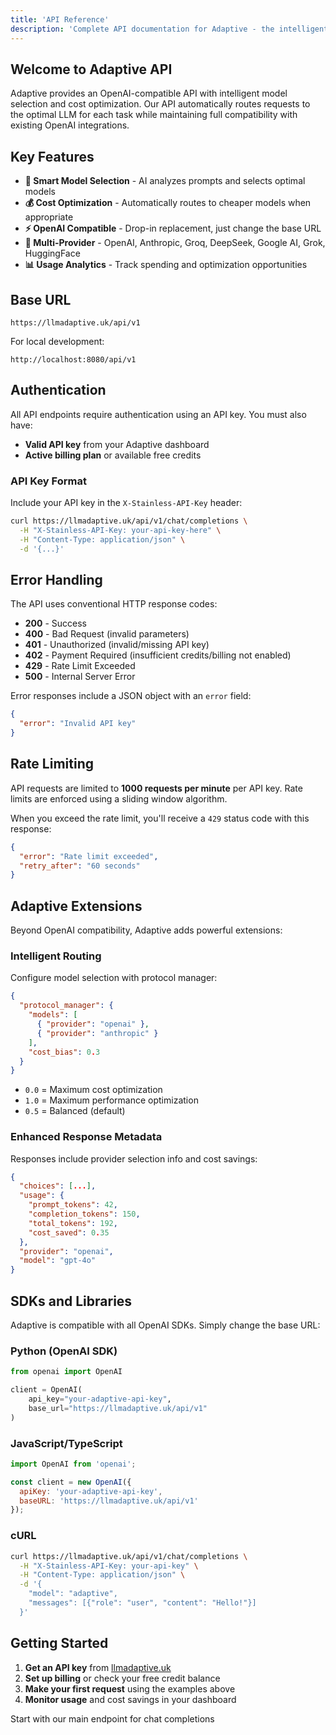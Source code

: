 ```yaml
---
title: 'API Reference'
description: 'Complete API documentation for Adaptive - the intelligent LLM infrastructure'
---
```


## Welcome to Adaptive API

Adaptive provides an OpenAI-compatible API with intelligent model selection and cost optimization. Our API automatically routes requests to the optimal LLM for each task while maintaining full compatibility with existing OpenAI integrations.

## Key Features

- **🧠 Smart Model Selection** - AI analyzes prompts and selects optimal models
- **💰 Cost Optimization** - Automatically routes to cheaper models when appropriate  
- **⚡ OpenAI Compatible** - Drop-in replacement, just change the base URL
- **🔄 Multi-Provider** - OpenAI, Anthropic, Groq, DeepSeek, Google AI, Grok, HuggingFace
- **📊 Usage Analytics** - Track spending and optimization opportunities

## Base URL

```
https://llmadaptive.uk/api/v1
```

For local development:
```
http://localhost:8080/api/v1
```

## Authentication

All API endpoints require authentication using an API key. You must also have:
- **Valid API key** from your Adaptive dashboard
- **Active billing plan** or available free credits

### API Key Format

Include your API key in the `X-Stainless-API-Key` header:

```bash
curl https://llmadaptive.uk/api/v1/chat/completions \
  -H "X-Stainless-API-Key: your-api-key-here" \
  -H "Content-Type: application/json" \
  -d '{...}'
```

## Error Handling

The API uses conventional HTTP response codes:

- **200** - Success
- **400** - Bad Request (invalid parameters)
- **401** - Unauthorized (invalid/missing API key)
- **402** - Payment Required (insufficient credits/billing not enabled)
- **429** - Rate Limit Exceeded
- **500** - Internal Server Error

Error responses include a JSON object with an `error` field:

```json
{
  "error": "Invalid API key"
}
```

## Rate Limiting

API requests are limited to **1000 requests per minute** per API key. Rate limits are enforced using a sliding window algorithm.

When you exceed the rate limit, you'll receive a `429` status code with this response:

```json
{
  "error": "Rate limit exceeded",
  "retry_after": "60 seconds"
}
```

## Adaptive Extensions

Beyond OpenAI compatibility, Adaptive adds powerful extensions:

### Intelligent Routing
Configure model selection with protocol manager:

```json
{
  "protocol_manager": {
    "models": [
      { "provider": "openai" },
      { "provider": "anthropic" }
    ],
    "cost_bias": 0.3
  }
}
```

- `0.0` = Maximum cost optimization
- `1.0` = Maximum performance optimization  
- `0.5` = Balanced (default)

### Enhanced Response Metadata
Responses include provider selection info and cost savings:

```json
{
  "choices": [...],
  "usage": {
    "prompt_tokens": 42,
    "completion_tokens": 150,
    "total_tokens": 192,
    "cost_saved": 0.35
  },
  "provider": "openai",
  "model": "gpt-4o"
}
```

## SDKs and Libraries

Adaptive is compatible with all OpenAI SDKs. Simply change the base URL:

### Python (OpenAI SDK)
```python
from openai import OpenAI

client = OpenAI(
    api_key="your-adaptive-api-key",
    base_url="https://llmadaptive.uk/api/v1"
)
```

### JavaScript/TypeScript
```javascript
import OpenAI from 'openai';

const client = new OpenAI({
  apiKey: 'your-adaptive-api-key',
  baseURL: 'https://llmadaptive.uk/api/v1'
});
```

### cURL
```bash
curl https://llmadaptive.uk/api/v1/chat/completions \
  -H "X-Stainless-API-Key: your-api-key" \
  -H "Content-Type: application/json" \
  -d '{
    "model": "adaptive",
    "messages": [{"role": "user", "content": "Hello!"}]
  }'
```

## Getting Started

1. **Get an API key** from [llmadaptive.uk](https://llmadaptive.uk)
2. **Set up billing** or check your free credit balance
3. **Make your first request** using the examples above
4. **Monitor usage** and cost savings in your dashboard

<Card title="Chat Completions" icon="message" href="/api-reference/chat-completions">
  Start with our main endpoint for chat completions
</Card>